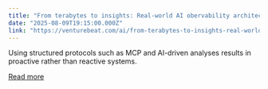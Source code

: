 ```yaml
---
title: "From terabytes to insights: Real-world AI obervability architecture"
date: "2025-08-09T19:15:00.000Z"
link: "https://venturebeat.com/ai/from-terabytes-to-insights-real-world-ai-obervability-architecture/"
---
```


Using structured protocols such as MCP and AI-driven analyses results in proactive rather than reactive systems.

[Read more](https://venturebeat.com/ai/from-terabytes-to-insights-real-world-ai-obervability-architecture/)
